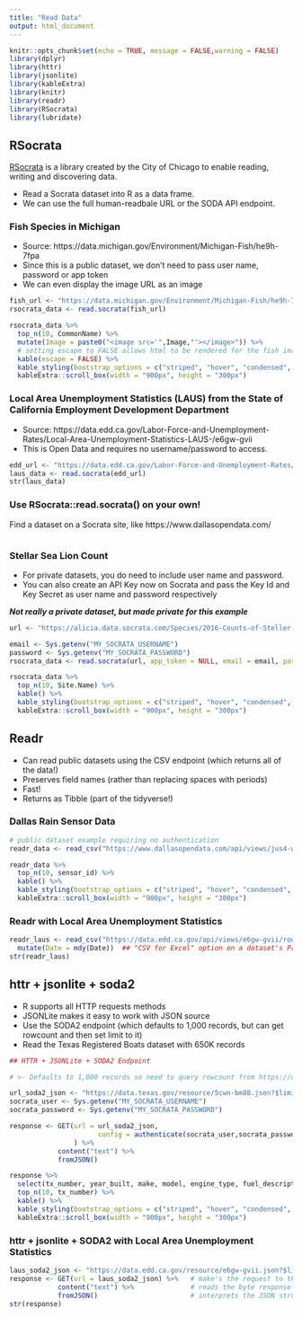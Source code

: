 ```yaml
---
title: "Read Data"
output: html_document
---
```


```r
knitr::opts_chunk$set(echo = TRUE, message = FALSE,warning = FALSE)
library(dplyr)
library(httr)
library(jsonlite)
library(kableExtra)
library(knitr)
library(readr)
library(RSocrata)
library(lubridate)
```
## RSocrata

[RSocrata](https://github.com/Chicago/RSocrata) is a library created by the City of Chicago to enable reading, writing and discovering data.

- Read a Socrata dataset into R as a data frame.
- We can use the full human-readbale URL or the SODA API endpoint. 

### Fish Species in Michigan

- Source: https://data.michigan.gov/Environment/Michigan-Fish/he9h-7fpa
- Since this is a public dataset, we don't need to pass user name, password or app token
- We can even display the image URL as an image

```r
fish_url <- "https://data.michigan.gov/Environment/Michigan-Fish/he9h-7fpa"
rsocrata_data <- read.socrata(fish_url)

rsocrata_data %>%
  top_n(10, CommonName) %>%
  mutate(Image = paste0("<image src='",Image,"'></image>")) %>%
  # setting escape to FALSE allows html to be rendered for the fish images!
  kable(escape = FALSE) %>%
  kable_styling(bootstrap_options = c("striped", "hover", "condensed", "responsive")) %>%
  kableExtra::scroll_box(width = "900px", height = "300px")
```

### Local Area Unemployment Statistics (LAUS) from the State of California Employment Development Department

- Source: https://data.edd.ca.gov/Labor-Force-and-Unemployment-Rates/Local-Area-Unemployment-Statistics-LAUS-/e6gw-gvii
- This is Open Data and requires no username/password to access. 

```r
edd_url <- "https://data.edd.ca.gov/Labor-Force-and-Unemployment-Rates/Local-Area-Unemployment-Statistics-LAUS-/e6gw-gvii"
laus_data <- read.socrata(edd_url)
str(laus_data)
```

### Use RSocrata::read.socrata() on your own! 
Find a dataset on a Socrata site, like https://www.dallasopendata.com/

```r

```


### Stellar Sea Lion Count

- For private datasets, you do need to include user name and password.
- You can also create an API Key now on Socrata and pass the Key Id and Key Secret as user name and password respectively

***Not really a private dataset, but made private for this example***

```r
url <- "https://alicia.data.socrata.com/Species/2016-Counts-of-Steller-Sea-Lions-Pups-Adults-and-J/qaj3-k28x"

email <- Sys.getenv("MY_SOCRATA_USERNAME")
password <- Sys.getenv("MY_SOCRATA_PASSWORD")
rsocrata_data <- read.socrata(url, app_token = NULL, email = email, password = password, stringsAsFactors = TRUE)

rsocrata_data %>%
  top_n(10, Site.Name) %>%
  kable() %>%
  kable_styling(bootstrap_options = c("striped", "hover", "condensed", "responsive")) %>%
  kableExtra::scroll_box(width = "900px", height = "300px")
```

## Readr

- Can read public datasets using the CSV endpoint (which returns all of the data!)
- Preserves field names (rather than replacing spaces with periods)
- Fast!
- Returns as Tibble (part of the tidyverse!)

### Dallas Rain Sensor Data

```r
# public dataset example requiring no authentication
readr_data <- read_csv("https://www.dallasopendata.com/api/views/jus4-wys9/rows.csv?accessType=DOWNLOAD")

readr_data %>%
  top_n(10, sensor_id) %>%
  kable() %>%
  kable_styling(bootstrap_options = c("striped", "hover", "condensed", "responsive")) %>%
  kableExtra::scroll_box(width = "900px", height = "300px")
```

### Readr with Local Area Unemployment Statistics

```r
readr_laus <- read_csv("https://data.edd.ca.gov/api/views/e6gw-gvii/rows.csv?accessType=DOWNLOAD&bom=true&format=true") %>% 
  mutate(Date = mdy(Date))  ## "CSV for Excel" option on a dataset's Primer page provides this endpoint
str(readr_laus)

```


## httr + jsonlite + soda2

- R supports all HTTP requests methods
- JSONLite makes it easy to work with JSON source
- Use the SODA2 endpoint (which defaults to 1,000 records, but can get rowcount and then set limit to it)
- Read the Texas Registered Boats dataset with 650K records

```r
## HTTR + JSONLite + SODA2 Endpoint

# >- Defaults to 1,000 records so need to query rowcount from https://data.seattle.gov/resource/28ny-9ts8.json?$select=count(*) or request reasonably large number of rows https://data.seattle.gov/resource/28ny-9ts8.json?$limit=50000 for full dataset

url_soda2_json <- "https://data.texas.gov/resource/5cwn-bm88.json?$limit=660000"
socrata_user <- Sys.getenv("MY_SOCRATA_USERNAME")
socrata_password <- Sys.getenv("MY_SOCRATA_PASSWORD")

response <- GET(url = url_soda2_json,
                      config = authenticate(socrata_user,socrata_password, type = "basic")
                ) %>% 
            content("text") %>% 
            fromJSON()

response %>%
  select(tx_number, year_built, make, model, engine_type, fuel_description, propulsion, vessel_type, vessel_use, city, county_name) %>%
  top_n(10, tx_number) %>%
  kable() %>%
  kable_styling(bootstrap_options = c("striped", "hover", "condensed", "responsive")) %>%
  kableExtra::scroll_box(width = "900px", height = "300px")
```


### httr + jsonlite + SODA2 with Local Area Unemployment Statistics

```r
laus_soda2_json <- "https://data.edd.ca.gov/resource/e6gw-gvii.json?$limit=134000"
response <- GET(url = laus_soda2_json) %>%   # make's the request to the Socrata API endpoint
            content("text") %>%              # reads the byte response as text
            fromJSON()                       # interprets the JSON structure returned in the response as a data frame
str(response)
```

